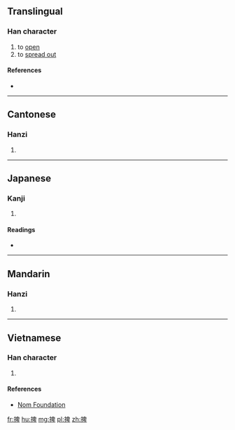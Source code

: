 ==Translingual==

===Han character===
{{Han char|rn=64|rad=手|as=08|sn=11|four=56040|canj=QHWJ|ids=⿰扌卑}}

# to [[open]]
# to [[spread out]]

====References====
* {{Han ref|kx=0435.080|dkj=12200|dj=0784.250|hdz=31899.010|uh=636D|ud=25453|bh=D579|bd=54649}}

----

==Cantonese==

===Hanzi===
{{yue-hanzi|jyut=[[baai2]]|y=baai2}}

# {{defn|lang=yue|sort=手08}}

----

==Japanese==

===Kanji===
{{ja-kanji|grade=|rs=手08}}

# {{defn|lang=ja|sort=手08}}

====Readings====
* {{ja-readings|on=[[はい]] (hai), [[は]] (ha), [[へい]] (hei)|kun=}}

----

==Mandarin==

===Hanzi===
{{cmn-hanzi|pin=[[bǎi]] ([[bai3]])|wg=pai<sup>3</sup>}}

# {{defn|lang=cmn|sort=手08}}

----

==Vietnamese==

===Han character===
{{vi-hantu|rs=手08|bới}}

# {{defn|lang=vi|sort=手08}}

====References====
*[http://nomfoundation.org/common/nom_details.php?codepoint=636d Nom Foundation]

[[fr:捭]]
[[hu:捭]]
[[mg:捭]]
[[pl:捭]]
[[zh:捭]]